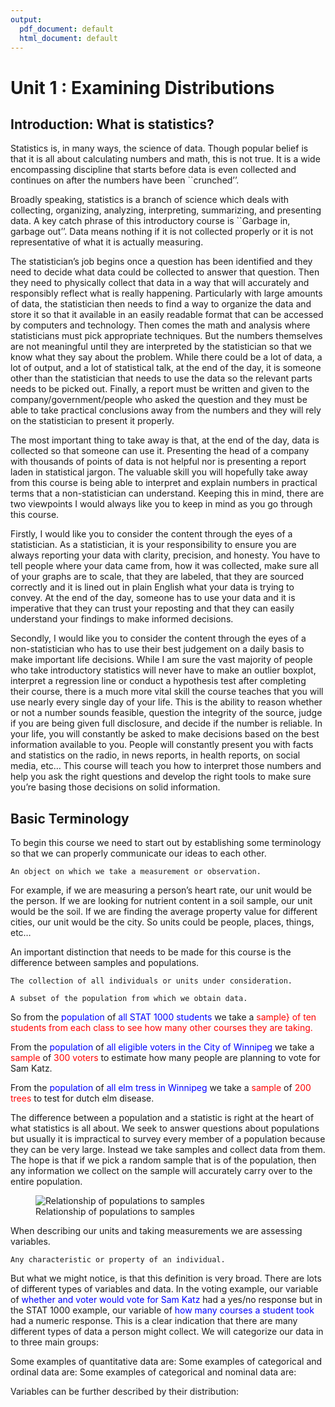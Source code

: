 ```yaml
---
output:
  pdf_document: default
  html_document: default
---
```

# Unit 1 : Examining Distributions

## Introduction: What is statistics?

Statistics is, in many ways, the science of data. Though popular belief is that it is all about calculating numbers and math, this is not true. It is a wide encompassing discipline that starts before data is even collected and continues on after the numbers have been ``crunched''. 

Broadly speaking, statistics is a branch of science which deals with collecting, organizing, analyzing, interpreting, summarizing, and presenting data. A key catch phrase of this introductory course is ``Garbage in, garbage out''. Data means nothing if it is not collected properly or it is not representative of what it is actually measuring. 

The statistician's job begins once a question has been identified and they need to decide what data could be collected to answer that question. Then they need to physically collect that data in a way that will accurately and responsibly reflect what is really happening. Particularly with large amounts of data, the statistician then needs to find a way to organize the data and store it so that it available in an easily readable format that can be accessed by computers and technology. Then comes the math and analysis where statisticians must pick appropriate techniques. But the numbers themselves are not meaningful until they are interpreted by the statistician so that we know what they say about the problem. While there could be a lot of data, a lot of output, and a lot of statistical talk, at the end of the day, it is someone other than the statistician that needs to use the data so the relevant parts needs to be picked out. Finally, a report must be written and given to the company/government/people who asked the question and they must be able to take practical conclusions away from the numbers and they will rely on the statistician to present it properly.

The most important thing to take away is that, at the end of the day, data is collected so that someone can use it. Presenting the head of a company with thousands of points of data is not helpful nor is presenting a report laden in statistical jargon. The valuable skill you will hopefully take away from this course is being able to interpret and explain numbers in practical terms that a non-statistician can understand. Keeping this in mind, there are two viewpoints I would always like you to keep in mind as you go through this course.

Firstly, I would like you to consider the content through the eyes of a statistician. As a statistician, it is your responsibility to ensure you are always reporting your data with clarity, precision, and honesty. You have to tell people where your data came from, how it was collected, make sure all of your graphs are to scale, that they are labeled, that they are sourced correctly and it is lined out in plain English what your data is trying to convey. At the end of the day, someone has to use your data and it is imperative that they can trust your reposting and that they can easily understand your findings to make informed decisions.

Secondly, I would like you to consider the content through the eyes of a non-statistician who has to use their best judgement on a daily basis to make important life decisions. While I am sure the vast majority of people who take introductory statistics will never have to make an outlier boxplot, interpret a regression line or conduct a hypothesis test after completing their course, there is a much more vital skill the course teaches that you will use nearly every single day of your life. This is the ability to reason whether or not a number sounds feasible, question the integrity of the source, judge if you are being given full disclosure, and decide if the number is reliable. In your life, you will constantly be asked to make decisions based on the best information available to you. People will constantly present you with facts and statistics on the radio, in news reports, in health reports, on social media, etc... This course will teach you how to interpret those numbers and help you ask the right questions and develop the right tools to make sure you're basing those decisions on solid information.

## Basic Terminology

To begin this course we need to start out by establishing some terminology so that we can properly communicate our ideas to each other.

<div class="definition">
```definition
An object on which we take a measurement or observation.
```
</div>

For example, if we are measuring a person's heart rate, our unit would be the person. If we are looking for nutrient content in a soil sample, our unit would be the soil. If we are finding the average property value for different cities, our unit would be the city. So units could be people, places, things, etc...

An important distinction that needs to be made for this course is the difference between samples and populations.

<div class="definition">
```definition
The collection of all individuals or units under consideration.
```
</div>

<p>

<div class="definition">
```definition
A subset of the population from which we obtain data.
```
</div>

So from the <span style="color:blue">population</span> of <span style="color:blue">all STAT 1000 students</span> we take a <span style="color:red">sample} of <span style="color:red">ten students from each class</span> to see how many other courses they are taking.

From the <span style="color:blue">population</span> of <span style="color:blue">all eligible voters in the City of Winnipeg</span> we take a <span style="color:red">sample</span> of <span style="color:red">300 voters</span> to estimate how many people are planning to vote for Sam Katz.

From the <span style="color:blue">population</span> of <span style="color:blue">all elm tress in Winnipeg</span> we take a <span style="color:red">sample</span> of <span style="color:red">200 trees</span> to test for dutch elm disease.

The difference between a population and a statistic is right at the heart of what statistics is all about. We seek to answer questions about populations but usually it is impractical to survey every member of a population because they can be very large. Instead we take samples and collect data from them. The hope is that if we pick a random sample that is \textbf{representative} of the population, then any information we collect on the sample will accurately carry over to the entire population.


![Relationship of populations to samples](population_sample_diagram.png)

When describing our units and taking measurements we are assessing variables.

```definition
Any characteristic or property of an individual.
```

But what we might notice, is that this definition is very broad. There are lots of different types of variables and data. In the voting example, our variable of <span style="color:blue">whether and voter would vote for Sam Katz</span> had a yes/no response but in the STAT 1000 example, our variable of <span style="color:blue">how many courses a student took</span> had a numeric response. This is a clear indication that there are many different types of data a person might collect. We will categorize our data in to three main groups:

\definition{quantitativedata}{Quantitative Data}{Takes numerical characteristics of an individual for which arithmetic operations make sense.}

Some examples of quantitative data are:
\begin{enumerate}
\item Birth weight
\item Final exam score
\item Blood sugar level
\item Gas mileage
\end{enumerate}

\definition{categoricalordinaldata}{Categorical (Qualitative) and Ordinal Data}{Puts individuals into groups based on common characteristics for which numerical operations do not make sense but for which there is a logical ordering.}

Some examples of categorical and ordinal data are:
\begin{enumerate}
\item T-shirt size (small, medium, large)
\item Satisfaction level (dissatisfied, neutral, satisfied)
\item Grade (Kindergarden, 1, 2, ...)
\item TV station (1,2,3,...)
\end{enumerate}

\tip{When deciding if something has an order, think of the ``person on the street'' test. If you were to give all the levels to random people on the street, would they all be able to order them identically without a problem? If you need to come up with a tricky argument for why they should be ordered, it is not categorical and ordinal.}

\definition{categoricalnominaldata}{Categorical and Nominal Data}{Puts individuals into groups based on common characteristics for which numerical operations do not make sense and there is no logical ordering.}

Some examples of categorical and nominal data are:
\begin{enumerate}
\item Car manufacturer (Kia, Ford, Chevy, ...)
\item Telephone number
\item Cell phone brand (Apple, Samsung,...)
\item Political Party Affiliation (NDP, PC, Liberal, Green, ...)
\end{enumerate}

\tip{Just because something is a number, does not make it numeric nor ordinal. Area codes are numbers but numeric operations do not make sense (you cannot meaningful discuss an ``average area code'') and you cannot order them (there is no concept of a ``bigger'' area code and they aren't assigned in any sort of ascending order). Think of categorical and nominal as the ``dustbin'' type. If it is not anything else, it is categorical and nominal.}

\begin{center}
\includegraphics[scale=.8]{variabletype.png}
\end{center}

Variables can be further described by their distribution:

\definition{distribution}{Distribution}{The distribution of a variable tells us what values a variable takes on and how often it takes on those values.}

\tip{Remember that variables are not necessarily numeric. Value could mean ``blue'' or ``defective''.}
